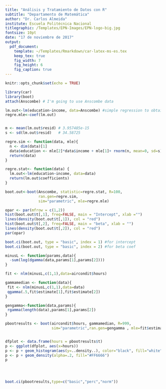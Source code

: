 ```yaml
---
title: "Análisis y Tratamiento de Datos con R"
subtitle: "Departamento de Matemática"
author: "Dr. Carlos Almeida"
institute: Escuela Politécnica Nacional
titlegraphic: /Templates/EPN-Images/EPN-logo-big.jpg
fontsize: 10pt
date: "17 de noviembre de 2017"
output: 
  pdf_document:
    template: ~/Templates/Rmarkdown/car-latex-ms-es.tex
    keep_tex: true
    fig_width: 7
    fig_height: 6
    fig_caption: true
---
```


```r
knitr::opts_chunk$set(echo = TRUE)
```

```r

library(car)
library(boot)
attach(Anscombe) # I'm going to use Anscombe data

lm.out<-lm(education~income, data=Anscombe) #simple regression to obtain coef.
regre.mle<-coef(lm.out)


m <- mean(lm.out$resid) # 3.957485e-15
s <- sd(lm.out$resid)   # 34.58725

regre.sim <- function(data, mle){
  n <- dim(data)[1]
  data$education <- mle[2]*data$income + mle[1]+ rnorm(n, mean=0, sd=s)
  return(data)
}

regre.stat<- function(data) {
  lm.out<-lm(education~income, data=data)
  return(lm.out$coefficients)
}

boot.out<-boot(Anscombe, statistic=regre.stat, R=100,
               ran.gen=regre.sim,
               sim="parametric", mle=regre.mle)

opar <- par(mfrow = c(1,2))
hist(boot.out$t[,1], freq=FALSE, main = "Intercept", xlab ="")
lines(density(boot.out$t[,1]), col = "red")
hist(boot.out$t[,2], freq=FALSE, main = "beta", xlab = "")
lines(density(boot.out$t[,2]), col = "red")
par(opar)

boot.ci(boot.out, type = "basic", index = 1) #for intercept
boot.ci(boot.out, type = "basic", index = 2) #for beta coef
```


```r
minusL <- function(params,data){
  -sum(log(dgamma(data,params[1],params[2])))
}

fit <- nlm(minusL,c(1,1),data=aircondit$hours)

gammamedian <- function(data){
 fit <- nlm(minusL,c(1,1),data=data)
 qgamma(.5,fit$estimate[1],fit$estimate[2])
}

gengamma<-function(data,params){
 rgamma(length(data),params[1],params[2])
}

pbootresults <- boot(aircondit$hours, gammamedian, R=999,
                     sim="parametric",ran.gen=gengamma , mle=fit$estimate)


dfplot <- data.frame(hours = pbootresults$t) 
p <- ggplot(dfplot, aes(x=hours)) 
p <- p + geom_histogram(aes(y=..density..), color="black", fill="white", bins = 8)
p <- p + geom_density(alpha=.2, fill="#FF6666")
p




boot.ci(pbootresults,type=c("basic","perc","norm"))

```

